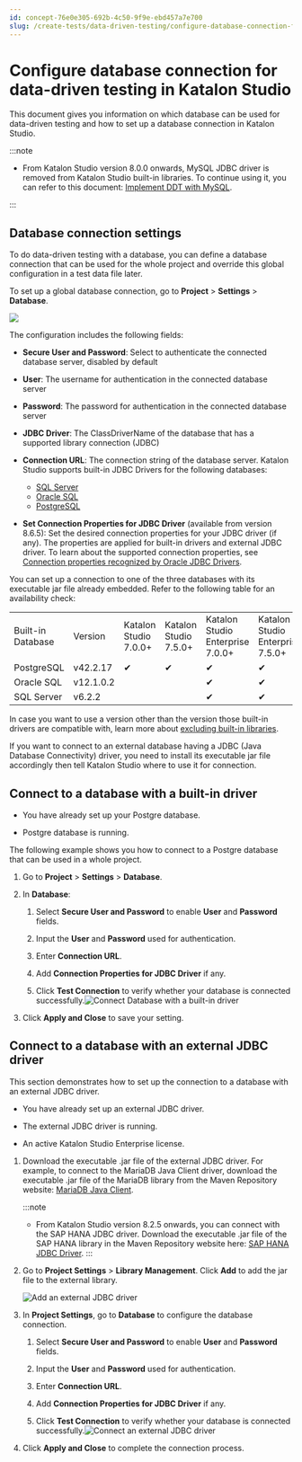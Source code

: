 ```yaml
---
id: concept-76e0e305-692b-4c50-9f9e-ebd457a7e700
slug: /create-tests/data-driven-testing/configure-database-connection-for-data-driven-testing-in-katalon-studio
---
```


# Configure database connection for data-driven testing in Katalon Studio

This document gives you information on which database can be used for data-driven testing and how to set up a database connection in Katalon Studio.


:::note

-   From Katalon Studio version 8.0.0 onwards, MySQL JDBC driver is removed from Katalon Studio built-in libraries. To continue using it, you can refer to this document: [Implement DDT with MySQL](/create-tests/data-driven-testing/implement-data-driven-testing-with-mysql).

:::

## Database connection settings

To do data-driven testing with a database, you can define a database connection that can be used for the whole project and override this global configuration in a test data file later.

To set up a global database connection, go to **Project** &gt; **Settings** &gt; **Database**.

<img src="/doc_images/Documents/Create_tests/Data_Driven_Testing/database-settings/images/KS-865-database-settings.png" width={600} />

The configuration includes the following fields:

-   **Secure User and Password**: Select to authenticate the connected database server, disabled by default
-   **User**: The username for authentication in the connected database server
-   **Password**: The password for authentication in the connected database server
-   **JDBC Driver**: The ClassDriverName of the database that has a supported library connection \(JDBC\)
-   **Connection URL**: The connection string of the database server. Katalon Studio supports built-in JDBC Drivers for the following databases:

    -   [SQL Server](https://docs.microsoft.com/en-us/sql/connect/jdbc/connecting-to-sql-server-with-the-jdbc-driver?view=sql-server-ver15)
    -   [Oracle SQL](https://docs.oracle.com/database/121/JJDBC/urls.htm#JJDBC28268)
    -   [PostgreSQL](https://jdbc.postgresql.org/documentation/datasource/)
-   **Set Connection Properties for JDBC Driver** \(available from version 8.6.5\): Set the desired connection properties for your JDBC driver \(if any\). The properties are applied for built-in drivers and external JDBC driver. To learn about the supported connection properties, see [Connection properties recognized by Oracle JDBC Drivers](https://docs.oracle.com/database/121/JAJDB/oracle/jdbc/OracleDriver.html).

You can set up a connection to one of the three databases with its executable jar file already embedded. Refer to the following table for an availability check:

<table><tbody><tr><td>Built-in Database</td><td>Version</td><td><span>Katalon Studio</span> 7.0.0+</td><td><span>Katalon Studio</span> 7.5.0+</td><td>Katalon Studio Enterprise 7.0.0+</td><td>Katalon Studio Enterprise 7.5.0+</td></tr><tr><td>PostgreSQL</td><td>v42.2.17</td><td>✔</td><td>✔</td><td>✔</td><td>✔</td></tr><tr><td>Oracle SQL</td><td>v12.1.0.2</td><td> </td><td> </td><td>✔</td><td>✔</td></tr><tr><td>SQL Server</td><td>v6.2.2</td><td> </td><td> </td><td>✔</td><td>✔</td></tr></tbody></table>

In case you want to use a version other than the version those built-in drivers are compatible with, learn more about [excluding built-in libraries](/create-tests/manage-projects/project-settings/library-management-in-katalon-studio#).

If you want to connect to an external database having a JDBC \(Java Database Connectivity\) driver, you need to install its executable jar file accordingly then tell Katalon Studio where to use it for connection.

## Connect to a database with a built-in driver

-   You have already set up your Postgre database.

-   Postgre database is running.


The following example shows you how to connect to a Postgre database that can be used in a whole project.

1.  Go to **Project** &gt; **Settings** &gt; **Database**.

2.  In **Database**:

    1.  Select **Secure User and Password** to enable **User** and **Password** fields.

    2.  Input the **User** and **Password** used for authentication.

    3.  Enter **Connection URL**.

    4.  Add **Connection Properties for JDBC Driver** if any.

    5.  Click **Test Connection** to verify whether your database is connected successfully.<img src="/doc_images/Documents/Create_tests/Data_Driven_Testing/database-settings/images/ks-865-database-connect-built-in-library.png" width={600} alt="Connect Database with a built-in driver" />

3.  Click **Apply and Close** to save your setting.


## Connect to a database with an external JDBC driver

This section demonstrates how to set up the connection to a database with an external JDBC driver.

-   You have already set up an external JDBC driver.

-   The external JDBC driver is running.

-   An active Katalon Studio Enterprise license.


1.  Download the executable .jar file of the external JDBC driver. For example, to connect to the MariaDB Java Client driver, download the executable .jar file of the MariaDB library from the Maven Repository website: [MariaDB Java Client](https://mvnrepository.com/artifact/org.mariadb.jdbc/mariadb-java-client).

    
    :::note

    -   From Katalon Studio version 8.2.5 onwards, you can connect with the SAP HANA JDBC driver. Download the executable .jar file of the SAP HANA library in the Maven Repository website here: [SAP HANA JDBC Driver](https://mvnrepository.com/artifact/com.sap.cloud.db.jdbc/ngdbc).
    :::

2.  Go to **Project Settings** &gt; **Library Management**. Click **Add** to add the jar file to the external library.

    <img src="/doc_images/Documents/Create_tests/Data_Driven_Testing/database-settings/images/KS-DATABASE-Connect-external-library.png" width={500} alt="Add an external JDBC driver" />

3.  In **Project Settings**, go to **Database** to configure the database connection.

    1.  Select **Secure User and Password** to enable **User** and **Password** fields.

    2.  Input the **User** and **Password** used for authentication.

    3.  Enter **Connection URL**.

    4.  Add **Connection Properties for JDBC Driver** if any.

    5.  Click **Test Connection** to verify whether your database is connected successfully.<img src="/doc_images/Documents/Create_tests/Data_Driven_Testing/database-settings/images/database-mariadb-new.png" width={500} alt="Connect an external JDBC driver" />

4.  Click **Apply and Close** to complete the connection process.